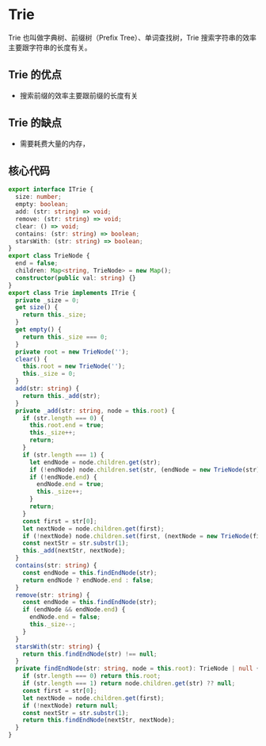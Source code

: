 # Trie

Trie 也叫做字典树、前缀树（Prefix Tree）、单词查找树，Trie 搜索字符串的效率主要跟字符串的长度有关。

## Trie 的优点

- 搜索前缀的效率主要跟前缀的长度有关

## Trie 的缺点

- 需要耗费大量的内存，

## 核心代码

```typescript
export interface ITrie {
  size: number;
  empty: boolean;
  add: (str: string) => void;
  remove: (str: string) => void;
  clear: () => void;
  contains: (str: string) => boolean;
  starsWith: (str: string) => boolean;
}
export class TrieNode {
  end = false;
  children: Map<string, TrieNode> = new Map();
  constructor(public val: string) {}
}
export class Trie implements ITrie {
  private _size = 0;
  get size() {
    return this._size;
  }
  get empty() {
    return this._size === 0;
  }
  private root = new TrieNode('');
  clear() {
    this.root = new TrieNode('');
    this._size = 0;
  }
  add(str: string) {
    return this._add(str);
  }
  private _add(str: string, node = this.root) {
    if (str.length === 0) {
      this.root.end = true;
      this._size++;
      return;
    }
    if (str.length === 1) {
      let endNode = node.children.get(str);
      if (!endNode) node.children.set(str, (endNode = new TrieNode(str)));
      if (!endNode.end) {
        endNode.end = true;
        this._size++;
      }
      return;
    }
    const first = str[0];
    let nextNode = node.children.get(first);
    if (!nextNode) node.children.set(first, (nextNode = new TrieNode(first)));
    const nextStr = str.substr(1);
    this._add(nextStr, nextNode);
  }
  contains(str: string) {
    const endNode = this.findEndNode(str);
    return endNode ? endNode.end : false;
  }
  remove(str: string) {
    const endNode = this.findEndNode(str);
    if (endNode && endNode.end) {
      endNode.end = false;
      this._size--;
    }
  }
  starsWith(str: string) {
    return this.findEndNode(str) !== null;
  }
  private findEndNode(str: string, node = this.root): TrieNode | null {
    if (str.length === 0) return this.root;
    if (str.length === 1) return node.children.get(str) ?? null;
    const first = str[0];
    let nextNode = node.children.get(first);
    if (!nextNode) return null;
    const nextStr = str.substr(1);
    return this.findEndNode(nextStr, nextNode);
  }
}
```
